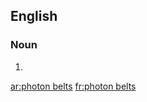 ==English==

===Noun===
{{head|en|plural}}

# {{plural of|photon belt|lang=en|nocat=1}}

[[ar:photon belts]]
[[fr:photon belts]]